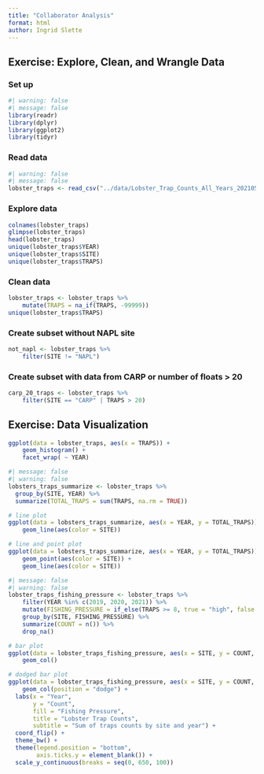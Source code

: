 ```yaml
---
title: "Collaborator Analysis"
format: html
author: Ingrid Slette
---
```


## Exercise: Explore, Clean, and Wrangle Data

### Set up
```r
#| warning: false
#| message: false
library(readr)
library(dplyr)
library(ggplot2)
library(tidyr)
```

### Read data
```r
#| warning: false
#| message: false
lobster_traps <- read_csv("../data/Lobster_Trap_Counts_All_Years_20210519.csv")
```

### Explore data
```r
colnames(lobster_traps)
glimpse(lobster_traps)
head(lobster_traps)
unique(lobster_traps$YEAR)
unique(lobster_traps$SITE)
unique(lobster_traps$TRAPS)
```

### Clean data
```r
lobster_traps <- lobster_traps %>% 
    mutate(TRAPS = na_if(TRAPS, -99999))
unique(lobster_traps$TRAPS)
```

### Create subset without NAPL site
```r
not_napl <- lobster_traps %>% 
    filter(SITE != "NAPL")
```

### Create subset with data from CARP or number of floats > 20
```r
carp_20_traps <- lobster_traps %>% 
    filter(SITE == "CARP" | TRAPS > 20)
```

## Exercise: Data Visualization
```r
ggplot(data = lobster_traps, aes(x = TRAPS)) +
    geom_histogram() +
    facet_wrap( ~ YEAR)
```

```r
#| message: false
#| warning: false
lobsters_traps_summarize <- lobster_traps %>% 
  group_by(SITE, YEAR) %>% 
  summarize(TOTAL_TRAPS = sum(TRAPS, na.rm = TRUE))
```

```r
# line plot
ggplot(data = lobsters_traps_summarize, aes(x = YEAR, y = TOTAL_TRAPS)) +
    geom_line(aes(color = SITE))

# line and point plot
ggplot(data = lobsters_traps_summarize, aes(x = YEAR, y = TOTAL_TRAPS)) +
    geom_point(aes(color = SITE)) +
    geom_line(aes(color = SITE))
```
```r
#| message: false
#| warning: false
lobster_traps_fishing_pressure <- lobster_traps %>% 
    filter(YEAR %in% c(2019, 2020, 2021)) %>%
    mutate(FISHING_PRESSURE = if_else(TRAPS >= 8, true = "high", false = "low")) %>%
    group_by(SITE, FISHING_PRESSURE) %>%
    summarize(COUNT = n()) %>%
    drop_na()
```

```r
# bar plot
ggplot(data = lobster_traps_fishing_pressure, aes(x = SITE, y = COUNT, fill = FISHING_PRESSURE)) +
    geom_col()

# dodged bar plot
ggplot(data = lobster_traps_fishing_pressure, aes(x = SITE, y = COUNT, fill = FISHING_PRESSURE)) +
    geom_col(position = "dodge") +
  labs(x = "Year", 
       y = "Count",
       fill = "Fishing Pressure",
       title = "Lobster Trap Counts",
       subtitle = "Sum of traps counts by site and year") +
  coord_flip() +
  theme_bw() +
  theme(legend.position = "bottom",
        axis.ticks.y = element_blank()) +
  scale_y_continuous(breaks = seq(0, 650, 100))
```

